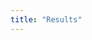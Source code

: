 ```yaml
---
title: "Results"
---
```



![](C:/Users/Helena/OneDrive - University of Sussex/FoSS/knowledge_processing/images/CF_quiz.html){width=100%}